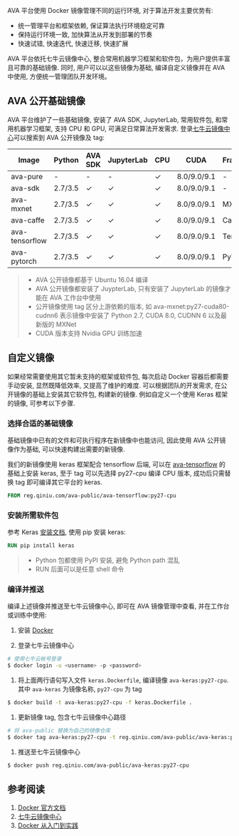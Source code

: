 AVA 平台使用 Docker 镜像管理不同的运行环境, 对于算法开发主要优势有:
- 统一管理平台和框架依赖, 保证算法执行环境稳定可靠
- 保持运行环境一致, 加快算法从开发到部署的节奏
- 快速试错, 快速迭代, 快速迁移, 快速扩展

AVA 平台依托七牛云镜像中心, 整合常用机器学习框架和软件包，为用户提供丰富且可靠的基础镜像. 同时, 用户可以以这些镜像为基础, 编译自定义镜像并在 AVA 中使用, 方便统一管理团队开发环境。

## AVA 公开基础镜像

AVA 平台维护了一些基础镜像, 安装了 AVA SDK, JupyterLab, 常用软件包, 和常用机器学习框架, 支持 CPU 和 GPU, 可满足日常算法开发需求. 登录[七牛云镜像中心](https://hub.qiniu.com/portal/namespaces)可以搜索到 AVA 公开镜像及 tag:

| Image          | Python  | AVA SDK | JupyterLab | CPU | CUDA        | Framework  |
| -------------- | ------- | ------- | ---------- | --- | ----------- | ---------- |
| ava-pure       | -       | -       | -          | ✓   | 8.0/9.0/9.1 | -          |
| ava-sdk        | 2.7/3.5 | ✓       | ✓          | ✓   | 8.0/9.0/9.1 | -          |
| ava-mxnet      | 2.7/3.5 | ✓       | ✓          | ✓   | 8.0/9.0/9.1 | MXNet      |
| ava-caffe      | 2.7/3.5 | ✓       | ✓          | ✓   | 8.0/9.0/9.1 | Caffe      |
| ava-tensorflow | 2.7/3.5 | ✓       | ✓          | ✓   | 8.0/9.0/9.1 | TensorFlow |
| ava-pytorch    | 2.7/3.5 | ✓       | ✓          | ✓   | 8.0/9.0/9.1 | PyTorch    |

> * AVA 公开镜像都基于 Ubuntu 16.04 编译
> * AVA 公开镜像都安装了 JuypterLab, 只有安装了 JupyterLab 的镜像才能在 AVA 工作台中使用
> * 公开镜像使用 tag 区分上游依赖的版本, 如 ava-mxnet:py27-cuda80-cudnn6 表示镜像中安装了 Python 2.7, CUDA 8.0, CUDNN 6 以及最新版的 MXNet
> * CUDA 版本支持 Nvidia GPU 训练加速

## 自定义镜像

如果经常需要使用其它暂未支持的框架或软件包, 每次启动 Docker 容器后都需要手动安装, 显然既降低效率, 又提高了维护的难度. 可以根据团队的开发需求, 在公开镜像的基础上安装其它软件包, 构建新的镜像. 例如自定义一个使用 Keras 框架的镜像, 可参考以下步骤.

### 选择合适的基础镜像

基础镜像中已有的文件和可执行程序在新镜像中也能访问, 因此使用 AVA 公开镜像作为基础, 可以快速构建出需要的新镜像. 

我们的新镜像使用 keras 框架配合 tensorflow 后端, 可以在 [ava-tensorflow](https://hub.qiniu.com/portal/home/repos/ava-public/ava-tensorflow#repopage=images) 的基础上安装 keras, 至于 tag 可以先选择 py27-cpu 编译 CPU 版本, 成功后只需替换 tag 即可编译其它平台的 keras.

```dockerfile
FROM reg.qiniu.com/ava-public/ava-tensorflow:py27-cpu
```

### 安装所需软件包

参考 Keras [安装文档](https://keras.io/#installation), 使用 pip 安装 keras:
```dockerfile
RUN pip install keras
```

> * Python 包都使用 PyPI 安装, 避免 Python path 混乱
> * RUN 后面可以是任意 shell 命令

### 编译并推送

编译上述镜像并推送至七牛云镜像中心, 即可在 AVA 镜像管理中查看, 并在工作台或训练中使用:

1. 安装 [Docker](https://docs.docker.com/install/)

1. 登录七牛云镜像中心
```sh
# 使用七牛云帐号登录 
$ docker login -u <username> -p <password>
```

1. 将上面两行语句写入文件 `keras.Dockerfile`, 编译镜像 `ava-keras:py27-cpu`. 其中 `ava-keras` 为镜像名称, `py27-cpu` 为 tag
```sh
$ docker build -t ava-keras:py27-cpu -f keras.Dockerfile .
```

1. 更新镜像 tag, 包含七牛云镜像中心路径
```sh
# 将 ava-public 替换为自己的镜像仓库
$ docker tag ava-keras:py27-cpu -t reg.qiniu.com/ava-public/ava-keras:py27-cpu
```

1. 推送至七牛云镜像中心
```sh
$ docker push reg.qiniu.com/ava-public/ava-keras:py27-cpu
```

## 参考阅读
1. [Docker 官方文档](https://docs.docker.com/)
2. [七牛云镜像中心](https://kirk-enterprise.github.io/hub-docs/#/)
3. [Docker 从入门到实践](https://yeasy.gitbooks.io/docker_practice/content/)

